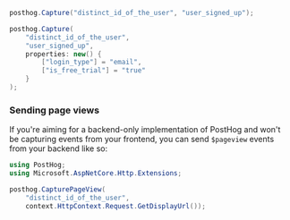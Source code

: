 
<Intro />

```csharp
posthog.Capture("distinct_id_of_the_user", "user_signed_up");
```

<NamingTip />

<SettingProperties />

```csharp
posthog.Capture(
    "distinct_id_of_the_user", 
    "user_signed_up", 
    properties: new() {
        ["login_type"] = "email", 
        ["is_free_trial"] = "true"
    }
);
```

### Sending page views

If you're aiming for a backend-only implementation of PostHog and won't be capturing events from your frontend, you can send `$pageview` events from your backend like so:

```csharp
using PostHog;
using Microsoft.AspNetCore.Http.Extensions;

posthog.CapturePageView(
    "distinct_id_of_the_user",
    context.HttpContext.Request.GetDisplayUrl());
```

